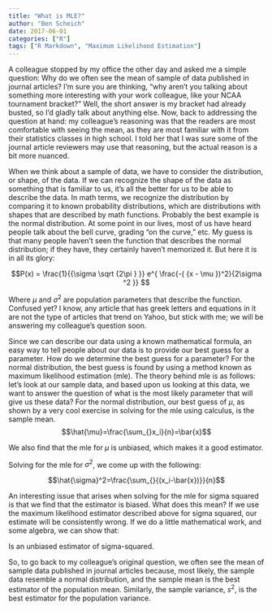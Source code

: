 ```yaml
---
title: "What is MLE?"
author: "Ben Scheich"
date: 2017-06-01
categories: ["R"]
tags: ["R Markdown", "Maximum Likelihood Estimation"]
---
```




A colleague stopped by my office the other day and asked me a simple question:  Why do we often see the mean of sample of data published in journal articles?  I'm sure you are thinking, "why aren't you talking about something more interesting with your work colleague, like your NCAA tournament bracket?"  Well, the short answer is my bracket had already busted, so I'd gladly talk about anything else.  Now, back to addressing the question at hand: my colleague's reasoning was that the readers are most comfortable with seeing the mean, as they are most familiar with it from their statistics classes in high school.  I told her that I was sure some of the journal article reviewers may use that reasoning, but the actual reason is a bit more nuanced.  

When we think about a sample of data, we have to consider the distribution, or shape, of the data.  If we can recognize the shape of the data as something that is familiar to us, it's all the better for us to be able to describe the data.  In math terms, we recognize the distribution by comparing it to known probability distributions, which are distributions with shapes that are described by math functions.  Probably the best example is the normal distribution.  At some point in our lives, most of us have heard people talk about the bell curve, grading "on the curve," etc.   My guess is that many people haven't seen the function that describes the normal distribution; if they have, they certainly haven't memorized it.  But here it is in all its glory:


$$P(x) = \frac{1}{{\sigma \sqrt {2\pi } }} e^{ \frac{-( {x - \mu })^2}{2\sigma ^2 }} $$


Where $\mu$ and $\sigma^2$ are population parameters that describe the function.  Confused yet?  I know, any article that has greek letters and equations in it are not the type of articles that trend on Yahoo, but stick with me; we will be answering my colleague's question soon.

Since we can describe our data using a known mathematical formula, an easy way to tell people about our data is to provide our best guess for a parameter.  How do we determine the best guess for a parameter? For the normal distribution, the best guess is found by using a method known as maximum likelihood estimation (mle).  The theory behind mle is as follows:  let's look at our sample data, and based upon us looking at this data, we want to answer the question of what is the most likely parameter that will give us these data? For the normal distribution, our best guess of $\mu$, as shown by a very cool exercise in solving for the mle using calculus, is the sample mean.
 $$\hat{\mu}=\frac{\sum_{}x_i}{n}=\bar{x}$$

We also find that the mle for $\mu$ is unbiased, which makes it a good estimator.


Solving for the mle for $\sigma^2$, we come up with the following:

$$\hat{\sigma}^2=\frac{\sum_{}{(x_i-\bar{x})}}{n}$$

An interesting issue that arises when solving for the mle for sigma squared is that we find that the estimator is biased.  What does this mean?  If we use the maximum likelihood estimator described above for sigma squared, our estimate will be consistently wrong.  If we do a little mathematical work, and some algebra, we can show that:


Is an unbiased estimator of sigma-squared.


So, to go back to my colleague's original question, we often see the mean of sample data published in journal articles because, most likely, the sample data resemble a normal distribution, and the sample mean is the best estimator of the population mean.  Similarly, the sample variance, $s^2$, is the best estimator for the population variance.

   
